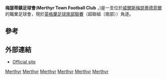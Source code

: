 {{Infobox football club
| clubname = 梅瑟蒂鎮足球會
| image = File:MerthyrTownFC Logo.png
| fullname = Merthyr Town Football Club
| nickname = ''The Martyrs'', ''The Romans'', ''Red & Greens''
| founded = 1909 ''(初名 Merthyr Town A.F.C.)''<br/> 2010年改革
| ground   = [[梅瑟蒂德菲爾|梅瑟蒂德菲爾]][[佩尼達倫公園|佩尼達倫公園]]
| capacity = 8,000 (1,500 座位)
| manager = [[Gavin_Williams_(footballer)|Gavin Williams]]
| league = {{English football updater|MerthyrT}}
| season = {{English football updater|MerthyrT2}}
| position = {{English football updater|MerthyrT3}}
| pattern_la1 = _white
| pattern_b1 = _white
| pattern_ra1 = _white
| pattern_sh1 = _whitesides
| pattern_so1 = 
| leftarm1 = FFFFFF
| body1 = FFFFFF
| rightarm1 = FFFFFF
| shorts1 = 000000
| socks1 = FFFFFF
| pattern_la2 = _green
| pattern_b2 = _green
| pattern_ra2 = _green
| pattern_sh2 = _whitehoops
| leftarm2 = FF0000
| body2 = FF0000
| rightarm2 = FF0000
| shorts2 = FF0000
| socks2 = FF0000
}}
'''梅瑟蒂鎮足球會'''('''Merthyr Town Football Club''' ，{{lang-cy|Clwb Pêl-droed Tref Merthyr}})是一支位於[[威爾斯|威爾斯]][[梅瑟蒂德菲爾|梅瑟蒂德菲爾]]的職業足球會，現於[[英格蘭足球南部聯賽|英格蘭足球南部聯賽]]（超聯組（南部））角逐。

==參考==
{{reflist}}

==外部連結==
*[http://www.merthyrtownfc.co.uk Official site] {{Wayback|url=http://www.merthyrtownfc.co.uk/ |date=20210117022001 }}

[[Category:威爾斯足球俱樂部|Merthyr]]
[[Category:前英格蘭足球聯賽俱樂部|Merthyr]]
[[Category:英格蘭足球南部聯賽俱樂部|Merthyr]]
[[Category:1909年建立的足球俱樂部|Merthyr]]
[[Category:2010年建立的足球俱樂部|Merthyr]]
[[Category:參加外國足協賽事的足球隊|Merthyr]]